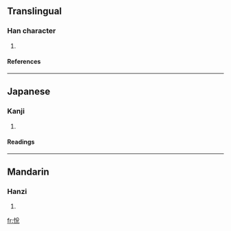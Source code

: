 ==Translingual==
===Han character===
{{Han char|rn=61|rad=心|as=06|sn=9|four=|canj=心金戈山 (PCIU)}}
# {{defn|Han|sort=心06}}
====References====
{{Han ref|kx=0386.030|dkj=10605|dj=0718.040|hdz=42297.060|uh=6071|ud=24689}}
----
==Japanese==
===Kanji===
{{ja-kanji|grade=|rs=心06}}
# {{defn|Japanese}} 
====Readings====
{{ja-readings|on=[[えつ]] (etsu)|kun=[[よろこぶ]] (yorokobu)}}
----
==Mandarin==
===Hanzi===
{{cmn-hanzi|pin=[[yuè]] ([[yue4]])|wg=yüeh<sup>4</sup>}}
# {{defn|Mandarin}}

[[fr:恱]]